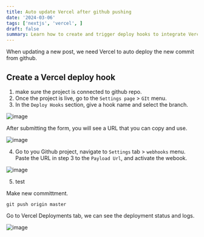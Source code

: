 ```yaml
---
title: Auto update Vercel after github pushing
date: '2024-03-06'
tags: ['nextjs', 'vercel', ]
draft: false
summary: Learn how to create and trigger deploy hooks to integrate Vercel deployments with Github.
---
```


When updating a new post, we need Vercel to auto deploy the new commit from github.

## Create a Vercel deploy hook

1. make sure the project is connected to github repo.
2. Once the project is live, go to the `Settings page` > `GIt` menu.
3. In the `Deploy Hooks` section, give a hook name and select the branch. 
   
![image](/static/images/post/vercel-hook-0.png)

After submitting the form, you will see a URL that you can copy and use.

![image](/static/images/post/vercel-hook-1.png)

4. Go to you Github project, navigate to `Settings` tab > `webhooks` menu. Paste the URL in step 3 to the `Payload Url`,
   and activate the webook.

![image](/static/images/post/vercel-hook-3.png)

5. test

Make new committment.

```shell
git push origin master
```
Go to Vercel Deployments tab, we can see the deployment status and logs.

![image](/static/images/post/vercel-hook-4.png)
